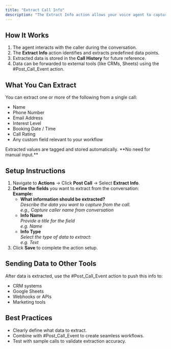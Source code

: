 ```yaml
---
title: "Extract Call Info"
description: "The Extract Info action allows your voice agent to capture and store key details shared by the caller during a conversation. This is useful for collecting structured data like names, contact details, booking info, or custom lead qualifications—automatically and accurately."
---
```


## **How It Works**

1. The agent interacts with the caller during the conversation.
2. The **Extract Info** action identifies and extracts predefined data points.
3. Extracted data is stored in the **Call History** for future reference.
4. Data can be forwarded to external tools (like CRMs, Sheets) using the #Post_Call_Event action.

## **What You Can Extract**

You can extract one or more of the following from a single call:

- Name
- Phone Number
- Email Address
- Interest Level
- Booking Date / Time
- Call Rating
- Any custom field relevant to your workflow

<Note>
  Extracted values are tagged and stored automatically. **No need for manual input.**
</Note>

## **Setup Instructions**

1. Navigate to **Actions** → Click **Post Call** → Select **Extract Info**.
2. **Define the fields** you want to extract from the conversation:\
   **Example:**
   - **What information should be extracted?**\
     _Describe the data you want to capture from the call._\
     _e.g., Capture caller name from conversation_
   - **Info Name**\
     _Provide a title for the field_\
     _e.g. Name_
   - **Info Type**\
     _Select the type of data to extract:_\
     _e.g. Text_
3. Click **Save** to complete the action setup.

## **Sending Data to Other Tools**

After data is extracted, use the #Post_Call_Event action to push this info to:

- CRM systems
- Google Sheets
- Webhooks or APIs
- Marketing tools

## **Best Practices**

- Clearly define what data to extract.
- Combine with #Post_Call_Event to create seamless workflows.
- Test with sample calls to validate extraction accuracy.